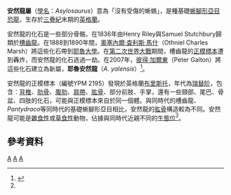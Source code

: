 {{Automatic Taxobox
| taxon = Asylosaurus
| fossil_range = {{fossil_range|瑞替阶}}
| image = Asylosaurus NT.jpg
| image_caption = 复原图
| authority = [[彼得·加爾東|Galton]], 2007
| type_species = '''耶魯安然龍<br>''Asylosaurus yalensis'''''
| type_species_authority = Galton, 2007
}}

'''安然龍屬'''（[[學名|學名]]：''Asylosaurus''）意為「沒有受傷的蜥蜴」，是種基礎[[蜥腳形亞目|蜥腳形亞目]][[恐龍|恐龍]]，生存於[[三疊紀|三疊紀]]末期的[[英格蘭|英格蘭]]。

安然龍的化石是一些部分骨骼，在1836年由Henry Riley與Samuel Stutchbury歸類於[[槽齒龍|槽齒龍]]。在1888到1890年間，[[奧塞內爾·查利斯·馬什|奧塞內爾·查利斯·馬什]]（Othniel Charles Marsh）將這些化石帶到[[耶魯大學|耶魯大學]]。在[[第二次世界大戰|第二次世界大戰]]期間，槽齒龍的[[正模標本|正模標本]]遭到轟炸，而安然龍的化石逃過一劫。在2007年，[[彼得·加爾東|彼得·加爾東]]（Peter Galton）將這些化石建立為新屬，'''耶魯安然龍'''（''A. yalensis''）<ref name=PMG07>{{cite journal |last=Galton |first=Peter |year=2007 |title=Notes on the remains of archosaurian reptiles, mostly basal sauropodomorph dinosaurs, from the 1834 fissure fill (Rhaetian, Upper Triassic) at Clifton in Bristol, southwest England |journal=Revue de Paléobiologie |volume=26 |issue=2 |pages=505–591}}</ref>。

安然龍的正模標本（編號YPM 2195）發現於英格蘭[[布里斯托|布里斯托]]，年代為[[瑞替阶|瑞替阶]]，包含：[[背椎|背椎]]、[[肋骨|肋骨]]、[[腹肋|腹肋]]、[[胸帶|肩帶]]、[[肱骨|肱骨]]、部分前肢、手掌，還有一些頸部、尾巴、骨盆、四肢的化石，可能與正模標本來自於同一個體。與同時代的槽齒龍、''Pantydraco''等同時代的基礎蜥腳形亞目相比，安然龍的[[肱骨|肱骨]]構造較為不同。安然龍可能是[[雜食性|雜食性]]或[[草食性|草食性]]動物，佔據與同時代近親不同的[[生態位|生態位]]<ref name=PMG07/>。

==參考資料==
{{reflist}}
{{蜥腳形亞目}}
{{Taxonbar|from=Q2145674}}

[[Category:蜥腳形亞目|A]]
[[Category:三疊紀恐龍|A]]
[[Category:歐洲恐龍|A]]